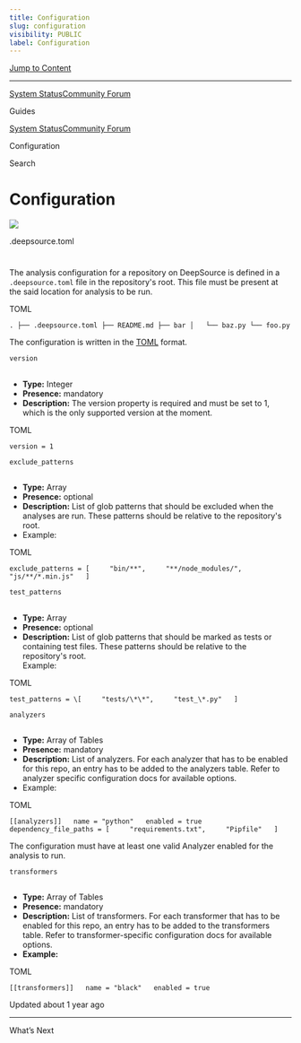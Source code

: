 ```yaml
---
title: Configuration
slug: configuration
visibility: PUBLIC
label: Configuration
---
```

[Jump to Content](#content)

* * *

[System Status](https://deepsourcestatus.com/)[Community Forum](https://discuss.deepsource.com/)

Guides

[System Status](https://deepsourcestatus.com/)[Community Forum](https://discuss.deepsource.com/)

Configuration

Search

Configuration
=============

![](https://files.readme.io/1c10d91-small-Config.png)

.deepsource.toml

[](#deepsourcetoml)
=======================================

The analysis configuration for a repository on DeepSource is defined in a `.deepsource.toml` file in the repository's root. This file must be present at the said location for analysis to be run.

TOML

`. ├── .deepsource.toml ├── README.md ├── bar │   └── baz.py └── foo.py`

The configuration is written in the [TOML](https://github.com/toml-lang/toml) format.

`version`

[](#version)
-------------------------

*   **Type:** Integer
*   **Presence:** mandatory
*   **Description:** The version property is required and must be set to 1, which is the only supported version at the moment.

TOML

`version = 1`

`exclude_patterns`

[](#exclude_patterns)
-------------------------------------------

*   **Type:** Array
*   **Presence:** optional
*   **Description:** List of glob patterns that should be excluded when the analyses are run. These patterns should be relative to the repository's root.
*   Example:

TOML

`exclude_patterns = [     "bin/**",     "**/node_modules/",     "js/**/*.min.js"   ]`

`test_patterns`

[](#test_patterns)
-------------------------------------

*   **Type:** Array
*   **Presence:** optional
*   **Description:** List of glob patterns that should be marked as tests or containing test files. These patterns should be relative to the repository's root.  
    Example:

TOML

`test_patterns = \[     "tests/\*\*",     "test_\*.py"   ]`

`analyzers`

[](#analyzers)
-----------------------------

*   **Type:** Array of Tables
*   **Presence:** mandatory
*   **Description:** List of analyzers. For each analyzer that has to be enabled for this repo, an entry has to be added to the analyzers table. Refer to analyzer specific configuration docs for available options.
*   Example:

TOML

`[[analyzers]]   name = "python"   enabled = true   dependency_file_paths = [     "requirements.txt",     "Pipfile"   ]`

The configuration must have at least one valid Analyzer enabled for the analysis to run.

`transformers`

[](#transformers)
-----------------------------------

*   **Type:** Array of Tables
*   **Presence:** mandatory
*   **Description:** List of transformers. For each transformer that has to be enabled for this repo, an entry has to be added to the transformers table. Refer to transformer-specific configuration docs for available options.
*   **Example:**

TOML

`[[transformers]]   name = "black"   enabled = true`

Updated about 1 year ago

* * *

What’s Next
